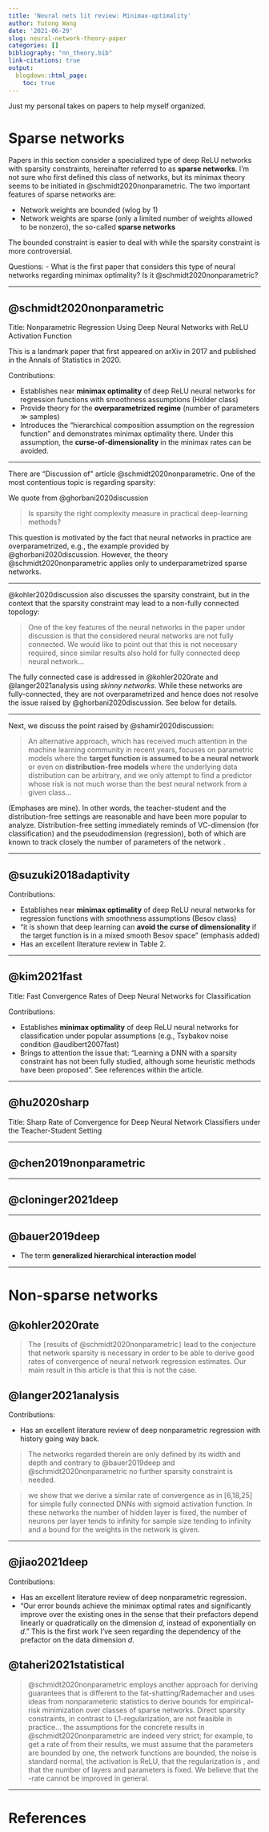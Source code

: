 ```yaml
---
title: 'Neural nets lit review: Minimax-optimality'
author: Yutong Wang
date: '2021-06-29'
slug: neural-network-theory-paper
categories: []
bibliography: "nn_theory.bib"
link-citations: true
output:
  blogdown::html_page:
    toc: true
---
```


Just my personal takes on papers to help myself organized.


# Sparse networks

Papers in this section consider a specialized type of deep ReLU networks with sparsity constraints, hereinafter referred to as **sparse networks**. I'm not sure who first defined this class of networks, but its minimax theory seems to be initiated in @schmidt2020nonparametric. The two important features of  sparse networks are:

- Network weights are bounded (wlog by $1$)
- Network weights are sparse (only a limited number of weights allowed to be nonzero), the so-called **sparse networks**

The bounded constraint is easier to deal with while the sparsity constraint is more controversial.



Questions:
- What is the first paper that considers this type of neural networks regarding minimax optimality? Is it @schmidt2020nonparametric?

---

## @schmidt2020nonparametric

Title: Nonparametric Regression Using Deep Neural Networks with ReLU Activation Function

This is a landmark paper that first appeared on arXiv in 2017 and published in the Annals of Statistics in 2020.

Contributions:

- Establishes near **minimax optimality** of deep ReLU neural networks for regression functions with smoothness assumptions (Hölder class)
- Provide theory for the **overparametrized regime** (number of parameters $\gg$ samples)
- Introduces the "hierarchical composition assumption on the regression function" and demonstrates minimax optimality there. Under this assumption, the **curse-of-dimensionality** in the minimax rates can be avoided.

---

There are "Discussion of" article @schmidt2020nonparametric. One of the most contentious topic is regarding sparsity:

We quote from @ghorbani2020discussion

> Is sparsity the right complexity measure in practical deep-learning methods?

This question is motivated by the fact that neural networks in practice are overparametrized, e.g., the example provided by @ghorbani2020discussion. However, the theory @schmidt2020nonparametric applies only to underparametrized sparse networks.

---

@kohler2020discussion also discusses the sparsity constraint, but in the context that the sparsity constraint may lead to a non-fully connected topology:

> One of the key features of the neural networks in the paper under discussion is that the considered neural networks are not fully connected. We would like to point out that this is not necessary required, since similar results also hold for fully connected deep neural network...

The fully connected case is addressed in @kohler2020rate and @langer2021analysis using *skinny networks*. While these networks are fully-connected, they are not overparametrized and hence does not resolve the issue raised by @ghorbani2020discussion. See below for details.

---

Next, we discuss the point raised by @shamir2020discussion:

> An alternative approach, which has received much attention in the machine learning community in recent years, focuses on parametric models where the **target function is assumed to be a neural network** or even on **distribution-free models** where the underlying data distribution can be arbitrary, and we only attempt to find a predictor whose risk is not much worse than the best neural network from a given class...

(Emphases are mine).
In other words, the teacher-student and the distribution-free settings are reasonable and have been more popular to analyze.
Distribution-free setting immediately reminds of VC-dimension (for classification) and the pseudodimension (regression), both of which are known to track closely the number of parameters of the network \cite{bartlett2019nearly}.

---

## @suzuki2018adaptivity


Contributions:

- Establishes near **minimax optimality** of deep ReLU neural networks for regression functions with smoothness assumptions (Besov class)
- "it is shown that deep learning can **avoid the curse of dimensionality** if the target function is in a mixed smooth Besov space" (emphasis added)
- Has an excellent literature review in Table 2.


---

## @kim2021fast

Title: Fast Convergence Rates of Deep Neural Networks for Classification

Contributions:

- Establishes **minimax optimality** of deep ReLU neural networks for classification under popular assumptions (e.g., Tsybakov noise condition @audibert2007fast)
- Brings to attention the issue that: "Learning a DNN with a sparsity constraint has not been fully studied, although some heuristic methods have been proposed". See references within the article.


---

## @hu2020sharp

Title: Sharp Rate of Convergence for Deep Neural Network Classifiers under the Teacher-Student Setting

---

## @chen2019nonparametric


---

## @cloninger2021deep





---


## @bauer2019deep

- The term **generalized hierarchical interaction model**

---


# Non-sparse networks

## @kohler2020rate

> The `[`results of @schmidt2020nonparametric`]` lead to the conjecture that network sparsity is necessary in order to be
able to derive good rates of convergence of neural network regression estimates. Our main
result in this article is that this is not the case.

## @langer2021analysis

Contributions:

- Has an excellent literature review of deep nonparametric regression with history going way back.


> The networks regarded therein are only defined by its width and depth and contrary to @bauer2019deep and @schmidt2020nonparametric no further sparsity constraint is needed.


> we show that we derive a similar rate of convergence as in [6,18,25] for simple fully connected DNNs with sigmoid activation function. In these networks the number of hidden layer is fixed, the number of neurons per layer tends to infinity for sample size tending to infinity and a bound for the weights in the network is given.

---

## @jiao2021deep

Contributions:

- Has an excellent literature review of deep nonparametric regression.
- "Our error bounds achieve the minimax optimal rates and significantly improve over the existing ones in the sense that their prefactors depend linearly or quadratically on the dimension $d$, instead of exponentially on $d$." This is the first work I've seen regarding the dependency of the prefactor on the data dimension $d$.



## @taheri2021statistical



> @schmidt2020nonparametric employs another approach for deriving guarantees that is different to the fat-shatting/Rademacher and uses ideas from nonparameteric statistics to derive bounds for empirical-risk minimization over classes of sparse networks. Direct sparsity constraints, in contrast to L1-regularization, are not feasible in practice... the assumptions for the concrete results in @schmidt2020nonparametric are indeed very strict; for example, to get a rate of  from their results, we must assume that the parameters are bounded by one, the network functions are bounded, the noise is standard normal, the activation is ReLU, that the regularization is , and that the number of layers and parameters is fixed. We believe that the -rate cannot be improved in general.


---

# References


